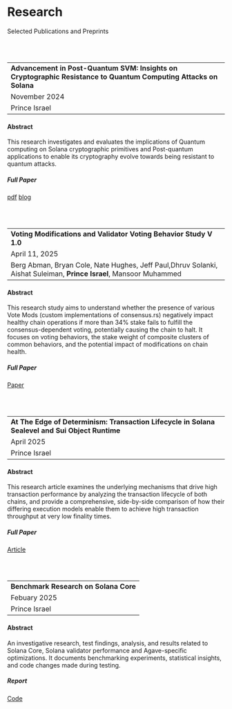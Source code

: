 
# Research

 Selected Publications and Preprints

 <br/>
 <br/>

 ---
 **Advancement in Post-Quantum SVM: Insights on Cryptographic Resistance to Quantum Computing Attacks on Solana**
 November 2024
 Prince Israel
 ---

#### Abstract 
 This research investigates and evaluates the implications of Quantum computing on Solana cryptographic primitives and Post-quantum applications to enable its cryptography evolve towards being resistant to quantum attacks.

##### Full Paper 
 [pdf](https://drive.google.com/file/d/1q84wt67IdoqM7UuyLGiv8qL4Rg-zzpdY/view?usp=drive_link) [blog](https://medium.com/@hrknsinst/advancement-in-post-quantum-svm-review-on-cryptographic-resistance-to-quantum-computing-attacks-on-6b50c0d00408)

 <br/>
 <br/>

 ---
 **Voting Modifications and Validator Voting Behavior Study V 1.0**
 April 11, 2025
 Berg Abman, Bryan Cole, Nate Hughes, Jeff Paul,Dhruv Solanki, Aishat Suleiman, **Prince Israel**, Mansoor Muhammed
 ---


#### Abstract 
 This research study aims to understand whether the presence of various Vote Mods (custom implementations of consensus.rs) negatively impact healthy chain operations if more than 34% stake fails to fulfill the consensus-dependent voting, potentially causing the chain to halt. It focuses on voting behaviors, the stake weight of composite clusters of common behaviors, and the potential impact of modifications on chain health.

##### Full Paper 
[Paper](https://medium.com/@hrknsinst/voting-modifications-and-validator-voting-behavior-study-v-1-0-14098cd01d0c)

<br/>
<br/>

 ---
 **At The Edge of Determinism: Transaction Lifecycle in Solana Sealevel and Sui Object Runtime**
 April 2025
 Prince Israel
 ---

#### Abstract 
 This research article examines the underlying mechanisms that drive high transaction performance by analyzing the transaction lifecycle of both chains, and provide a comprehensive, side-by-side comparison of how their differing execution models enable them to achieve high transaction throughput at very low finality times.

##### Full Paper 
[Article](https://www.helius.dev/blog/solana-vs-sui-transaction-lifecycle)

<br/>
<br/>

 ---
 **Benchmark Research on Solana Core**
 Febuary 2025
 Prince Israel
 ---

#### Abstract 
 An investigative research, test findings, analysis, and results related to Solana Core, Solana validator performance and Agave-specific optimizations. It documents benchmarking experiments, statistical insights, and code changes made during testing.

##### Report 
[Code](https://github.com/Princeadxisrael/Agave-Benchmarking-Solana-Core)



